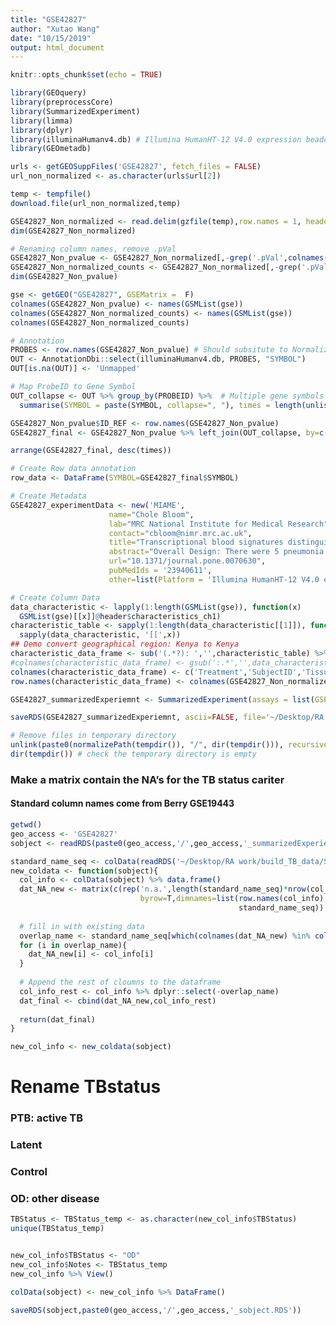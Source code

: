```yaml
---
title: "GSE42827"
author: "Xutao Wang"
date: "10/15/2019"
output: html_document
---
```


```r
knitr::opts_chunk$set(echo = TRUE)
```

```r
library(GEOquery)
library(preprocessCore)
library(SummarizedExperiment)
library(limma)
library(dplyr)
library(illuminaHumanv4.db) # Illumina HumanHT-12 V4.0 expression beadchip
library(GEOmetadb)
```

```r
urls <- getGEOSuppFiles('GSE42827', fetch_files = FALSE)
url_non_normalized <- as.character(urls$url[2])

temp <- tempfile()
download.file(url_non_normalized,temp)

GSE42827_Non_normalized <- read.delim(gzfile(temp),row.names = 1, header = TRUE) %>% dplyr::select_if(~sum(!is.na(.)) > 0)
dim(GSE42827_Non_normalized)
```

```r
# Renaming column names, remove .pVal
GSE42827_Non_pvalue <- GSE42827_Non_normalized[,-grep('.pVal',colnames(GSE42827_Non_normalized))]
GSE42827_Non_normalized_counts <- GSE42827_Non_normalized[,-grep('.pVal',colnames(GSE42827_Non_normalized))]
dim(GSE42827_Non_pvalue)

gse <- getGEO("GSE42827", GSEMatrix =  F)
colnames(GSE42827_Non_pvalue) <- names(GSMList(gse))
colnames(GSE42827_Non_normalized_counts) <- names(GSMList(gse))
colnames(GSE42827_Non_normalized_counts)
```

```r
# Annotation
PROBES <- row.names(GSE42827_Non_pvalue) # Should subsitute to Normalized file???
OUT <- AnnotationDbi::select(illuminaHumanv4.db, PROBES, "SYMBOL")
OUT[is.na(OUT)] <- 'Unmapped'

# Map ProbeID to Gene Symbol 
OUT_collapse <- OUT %>% group_by(PROBEID) %>%  # Multiple gene symbols map to the same ProbeID
  summarise(SYMBOL = paste(SYMBOL, collapse=", "), times = length(unlist(strsplit(SYMBOL, ",")))) 

GSE42827_Non_pvalue$ID_REF <- row.names(GSE42827_Non_pvalue)
GSE42827_final <- GSE42827_Non_pvalue %>% left_join(OUT_collapse, by=c('ID_REF'="PROBEID")) %>% as_tibble()

arrange(GSE42827_final, desc(times))
```

```r
# Create Row data annotation
row_data <- DataFrame(SYMBOL=GSE42827_final$SYMBOL)

# Create Metadata
GSE42827_experimentData <- new('MIAME',
                      name="Chole Bloom",
                      lab="MRC National Institute for Medical Research",
                      contact="cbloom@nimr.mrc.ac.uk",
                      title="Transcriptional blood signatures distinguish pulmonary tuberculosis, pulmonary sarcoidosis, pneumonias and lung cancers.",
                      abstract="Overall Design: There were 5 pneumonia patients, the same patients were sampled before and after their treatment",
                      url="10.1371/journal.pone.0070630",
                      pubMedIds = '23940611',
                      other=list(Platform = 'Illumina HumanHT-12 V4.0 expression beadchip'))

# Create Column Data
data_characteristic <- lapply(1:length(GSMList(gse)), function(x)  
  GSMList(gse)[[x]]@header$characteristics_ch1)
characteristic_table <- sapply(1:length(data_characteristic[[1]]), function(x) 
  sapply(data_characteristic, '[[',x)) 
## Demo convert geographical region: Kenya to Kenya
characteristic_data_frame <- sub('(.*?): ','',characteristic_table) %>% DataFrame();characteristic_data_frame
#colnames(characteristic_data_frame) <- gsub(':.*','',data_characteristic[[1]])
colnames(characteristic_data_frame) <- c('Treatment','SubjectID','Tissue','TBStatus')
row.names(characteristic_data_frame) <- colnames(GSE42827_Non_normalized_counts)

GSE42827_summarizedExperiemnt <- SummarizedExperiment(assays = list(GSE42827_Non_normalized_counts= as.matrix(GSE42827_Non_normalized_counts)), colData = characteristic_data_frame, rowData = row_data, metadata = list(GSE42827_experimentData)); GSE42827_summarizedExperiemnt
```

```r
saveRDS(GSE42827_summarizedExperiemnt, ascii=FALSE, file='~/Desktop/RA work/build_TB_data/Signatures/Bloom/GSE42827/GSE42827_summarizedExperiemnt.RDS')

# Remove files in temporary directory
unlink(paste0(normalizePath(tempdir()), "/", dir(tempdir())), recursive = TRUE)
dir(tempdir()) # check the temporary directory is empty

```

### Make a matrix contain the NA's for the TB status cariter
#### Standard column names come from Berry GSE19443
```r
getwd()
geo_access <- 'GSE42827'
sobject <- readRDS(paste0(geo_access,'/',geo_access,'_summarizedExperiemnt.RDS'))
```

```r
standard_name_seq <- colData(readRDS('~/Desktop/RA work/build_TB_data/Signatures/Berry/GSE19443/GSE19443_summarizedExperiemnt.RDS')) %>% data.frame() %>% colnames
new_coldata <- function(sobject){
  col_info <- colData(sobject) %>% data.frame()
  dat_NA_new <- matrix(c(rep('n.a.',length(standard_name_seq)*nrow(col_info))),ncol=length(standard_name_seq),
                             byrow=T,dimnames=list(row.names(col_info),
                                                   standard_name_seq)) %>% data.frame()
  
  # fill in with existing data
  overlap_name <- standard_name_seq[which(colnames(dat_NA_new) %in% colnames(col_info))]
  for (i in overlap_name){
    dat_NA_new[i] <- col_info[i]
  }
  
  # Append the rest of cloumns to the dataframe
  col_info_rest <- col_info %>% dplyr::select(-overlap_name)
  dat_final <- cbind(dat_NA_new,col_info_rest)
  
  return(dat_final)
}

new_col_info <- new_coldata(sobject)

```

# Rename TBstatus
### PTB: active TB
### Latent
### Control
### OD: other disease
```r
TBStatus <- TBStatus_temp <- as.character(new_col_info$TBStatus)
unique(TBStatus_temp)


new_col_info$TBStatus <- "OD"
new_col_info$Notes <- TBStatus_temp
new_col_info %>% View()

colData(sobject) <- new_col_info %>% DataFrame()

saveRDS(sobject,paste0(geo_access,'/',geo_access,'_sobject.RDS'))

```




